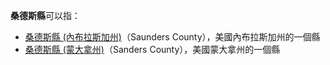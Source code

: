 '''桑德斯縣'''可以指：

*[[桑德斯縣_(內布拉斯加州)|桑德斯縣 (內布拉斯加州)]]（Saunders County），美國內布拉斯加州的一個縣
*[[桑德斯縣_(蒙大拿州)|桑德斯縣 (蒙大拿州)]]（Sanders County），美國蒙大拿州的一個縣

{{Disambig|Cat=四字消歧义}}